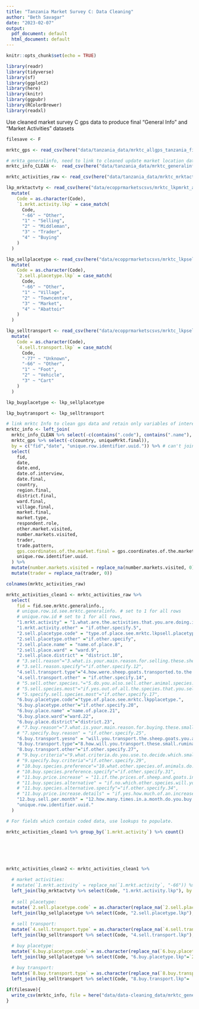 ```yaml
---
title: "Tanzania Market Survey C: Data Cleaning"
author: "Beth Savagar"
date: "2023-02-07"
output:
  pdf_document: default
  html_document: default
---
```


```r
knitr::opts_chunk$set(echo = TRUE)
```

```r
library(readr)
library(tidyverse)
library(sf)
library(ggplot2)
library(here)
library(knitr)
library(ggpubr)
library(RColorBrewer)
library(readxl)

```

Use cleaned market survey C gps data to produce final "General Info" and "Market Activities" datasets

```r

filesave <- F

mrktc_gps <- read_csv(here("data/tanzania_data/mrktc_allgps_tanzania_final.csv"))

# mrkta_generalinfo, need to link to cleaned update market location data
mrktc_info_CLEAN <-  read_csv(here("data/tanzania_data/mrktc_generalinfo_tanzania_CLEAN.csv")) %>% select(-c("...1"))

mrktc_activities_raw <- read_csv(here("data/tanzania_data/mrktc_mrktactivities_tanzania.csv"))
```

```r

lkp_mrktactvty <- read_csv(here("data/ecopprmarketscsvs/mrktc_lkpmrkt_actvty.csv")) %>%
  mutate(
    Code = as.character(Code),
    `1.mrkt.activity.lkp` = case_match(
      Code,
      "-66" ~ "Other",
      "1" ~ "Selling",
      "2" ~ "Middleman",
      "3" ~ "Trader",
      "4" ~ "Buying"
    )
  )

lkp_sellplacetype <- read_csv(here("data/ecopprmarketscsvs/mrktc_lkpsell_placetype.csv")) %>%
  mutate(
    Code = as.character(Code),
    `2.sell.placetype.lkp` = case_match(
      Code,
      "-66" ~ "Other",
      "1" ~ "Village",
      "2" ~ "Towncentre",
      "3" ~ "Market",
      "4" ~ "Abattoir"
    )
  )

lkp_selltransport <- read_csv(here("data/ecopprmarketscsvs/mrktc_lkpsell_trans.csv")) %>%
  mutate(
    Code = as.character(Code),
    `4.sell.transport.lkp` = case_match(
      Code,
      "-77" ~ "Unknown",
      "-66" ~ "Other",
      "1" ~ "Foot",
      "2" ~ "Vehicle",
      "3" ~ "Cart"
    )
  )

lkp_buyplacetype <- lkp_sellplacetype

lkp_buytransport <- lkp_selltransport

```

```r

# link mrktc Info to clean gps data and retain only variables of interest
mrktc_info <- left_join(
  mrktc_info_CLEAN %>% select(-c(contains(".code"), contains(".name"), contains("village"))),
  mrktc_gps %>% select(-c(country, uniqueMrkt.final)),
  by = c("fid","date", "unique.row.identifier.uuid.")) %>% # can't join by "gps.coordinates.of.the.market" as some rows of original data have no location.
  select(
    fid,
    date,
    date.end,
    date.of.interview,
    date.final,
    country,
    region.final,
    district.final,
    ward.final,
    village.final,
    market.final,
    market.type, 
    respondent.role,
    other.market.visited,
    number.markets.visited,
    trader,
    trade.pattern,
    gps.coordinates.of.the.market.final = gps.coordinates.of.the.market.y,
    unique.row.identifier.uuid.
  ) %>%
  mutate(number.markets.visited = replace_na(number.markets.visited, 0)) %>% # For number.markets.visited replace NA with 0 
  mutate(trader = replace_na(trader, 0))

```

```r

colnames(mrktc_activities_raw)

mrktc_activities_clean1 <- mrktc_activities_raw %>%
  select(
    fid = fid.see.mrktc.generalinfo.,
    # unique.row.id.see.mrktc.generalinfo. # set to 1 for all rows
    # unique.row.id # set to 1 for all rows,
    "1.mrkt.activity" = "1.what.are.the.activities.that.you.are.doing.in.this.market.today.",
    "1.mrkt.activity.other" = "if.other.specify.5",
    "2.sell.placetype.code" = "type.of.place.see.mrktc.lkpsell.placetype.",
    "2.sell.placetype.other" ="if.other.specify",
    "2.sell.place.name" = "name.of.place.8",
    "2.sell.place.ward" = "ward.9",
    "2.sell.place.district" = "district.10",
    # "3.sell.reason"="3.what.is.your.main.reason.for.selling.these.sheep.and.or.goats.",
    # "3.sell.reason.specify"="if.other.specify.12",
    "4.sell.transport.type"="4.how.were.sheep.goats.transported.to.the.market.see.mrktc.lkpsell.trans.",
    "4.sell.transport.other" = "if.other.specify.14",
    # "5.sell.other.species."="5.do.you.also.sell.other.animal.species.apart.from.sheep.and.goats.",
    # "5.sell.species.most"="if.yes.out.of.all.the.species.that.you.sell.which.species.do.you.sell.the.most.",
    # "5.specify.sell.species.most"="if.other.specify.17",
    "6.buy.placetype.code"="type.of.place.see.mrktc.lkpplacetype.",
    "6.buy.placetype.other"="if.other.specify.20",
    "6.buy.place.name" ="name.of.place.21",
    "6.buy.place.ward"="ward.22",
    "6.buy.place.district"="district.23",
    # "7.buy.reason"="7.what.is.your.main.reason.for.buying.these.small.ruminants.",
    # "7.specify.buy.reason" = "if.other.specify.25",
    "6.buy.transport.yesno" = "will.you.transport.the.sheep.goats.you.are.buying.today.",
    "8.buy.transport.type"="8.how.will.you.transport.these.small.ruminants.that.you.are.buying.see.mrktc.lkpsell.trans.",
    "8.buy.transport.other"="if.other.specify.27",
    # "9.buy.criteria"="9.what.criteria.do.you.use.to.decide.which.small.ruminants.to.buy.",
    # "9.specify.buy.criteria"="if.other.specify.29",
    # "10.buy.species.preference"="10.what.other.species.of.animals.do.you.buy.apart.from.sheep.and.goats.",
    # "10.buy.species.preference.specify"="if.other.specify.31",
    # "11.buy.price.increase" = "11.if.the.prices.of.sheep.and.goats.increase.for.some.reason.e.g.a.shortage.of.animals.due.to.disease.will.you.still.buy.them.",
    # "11.buy.species.alternative" = "if.no.which.other.species.will.you.consider.instead.",
    # "11.buy.species.alternative.specify"="if.other.specify.34",
    # "11.buy.price.increase.details" = "if.yes.how.much.of.an.increase.in.the.current.price.of.sheep.and.goat.unit.price.of.live.animal.will.cause.you.to.change.your.purchasing.behaviour.to.another.animal.species",
    "12.buy.sell.per.month" = "12.how.many.times.in.a.month.do.you.buy.or.sell.sheep.and.or.goats.in.this.market.",
    "unique.row.identifier.uuid."   
  )

```

```r
# For fields which contain coded data, use lookups to populate. 

mrktc_activities_clean1 %>% group_by(`1.mrkt.activity`) %>% count()






mrktc_activities_clean2 <- mrktc_activities_clean1 %>%
  
  # market activities:
  # mutate(`1.mrkt.activity` = replace_na(`1.mrkt.activity`, "-66")) %>% # recode NAs as other
  left_join(lkp_mrktactvty %>% select(Code, "1.mrkt.activity.lkp"), by = c(`1.mrkt.activity` = "Code")) %>%
  
  # sell placetype:
  mutate(`2.sell.placetype.code` = as.character(replace_na(`2.sell.placetype.code`, -66))) %>% # recode NAs as other
  left_join(lkp_sellplacetype %>% select(Code, "2.sell.placetype.lkp"), by = c(`2.sell.placetype.code` = "Code")) %>%
  
  # sell transport:
  mutate(`4.sell.transport.type` = as.character(replace_na(`4.sell.transport.type`, -77))) %>% # recode NAs as unknown
  left_join(lkp_selltransport %>% select(Code, "4.sell.transport.lkp"), by = c(`4.sell.transport.type` = "Code")) %>%

  # buy placetype:
  mutate(`6.buy.placetype.code` = as.character(replace_na(`6.buy.placetype.code`, -66))) %>% # recode NAs as other
  left_join(lkp_sellplacetype %>% select(Code, "6.buy.placetype.lkp"=`2.sell.placetype.lkp`), by = c(`6.buy.placetype.code` = "Code")) %>%
  
  # buy transport:
  mutate(`8.buy.transport.type` = as.character(replace_na(`8.buy.transport.type`, -77))) %>% # recode NAs as unknown
  left_join(lkp_selltransport %>% select(Code, "8.buy.transport.lkp"= `4.sell.transport.lkp`), by = c(`8.buy.transport.type` = "Code"))

```

<!-- # what activities take place at market? -->
<!-- multiple.activities <- mrktc_activities_clean1 %>% distinct(`1.mrkt.activity`) %>% filter(!`1.mrkt.activity` %in% c("1","2","3","4","-66")) %>% pull() %>% sort() -->

<!-- activities.recode <- strsplit(multiple.activities, " ") %>% -->
<!--   lapply(.,sort) %>% -->
<!--   sapply(., function(x) -->
<!--     paste(x, collapse = '.') -->
<!--   ) -->

<!-- activities_recode <- data.frame(multiple.activities, activities.recode) -->

<!-- # recode activities so that multiple activities are coded as e.g. 1.2, -66.2.4 etc -->
<!-- mrktactivities_recode <- mrktc_activities_clean1 %>%  -->
<!--   left_join(activities_recode %>%  -->
<!--               rename(`1.mrkt.activity` = multiple.activities, -->
<!--                      `1.activities.recode` = activities.recode)) %>% -->
<!--   mutate(`1.activities.recode` = ifelse(is.na(`1.activities.recode`), `1.mrkt.activity`,`1.activities.recode`)) # %>% -->
<!-- # select(`1.activities.at.market`, `1.activities.recode`) -->

<!-- mrktactivities_recode %>% group_by(`1.activities.recode`) %>% count() -->


```r
if(filesave){
  write_csv(mrktc_info, file = here("data/data-cleaning_data/mrktc_generalinfo_tanzania_final.csv"))
}

```


